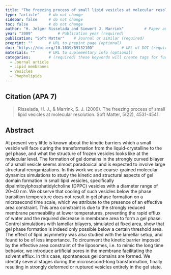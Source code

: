 ```yaml
---
title: "The freezing process of small lipid vesicles at molecular resolution"          # Paper title (required)
type: "article"    # do not change
sidebar: false     # do not change
toc: false         # do not change
author: "H. Jelger Risselada and Siewert J. Marrink"         # Paper authors (required)
year: "2009"           # Publication year (required)
publication: "Soft Matter"    # Journal or similar (required)
preprint: ""       # URL to prepint page (optional)  
doi: "https://doi.org/10.1039/B913210D"            # URL of DOI (required)  
materials: ""      # URL to suplementary info (optional)
categories:        # (required) these keywords will create tags for further filtering. 
  - Journal article
  - Lipid membranes
  - Vesicles
  - Phopholipids
---
```


<!-- 
The info below is just an example. 

Both fields are required and they have to be replaced with the respective info for each paper. 

Please notice the `> ` symbol before the citation, it gives it additional styling.  
-->

## Citation (APA 7)      

> Risselada, H. J., & Marrink, S. J. (2009). The freezing process of small lipid vesicles at molecular resolution. Soft Matter, 5(22), 4531-4541.

## Abstract

At present very little is known about the kinetic barriers which a small vesicle will face during the transformation from the liquid-crystalline to the gel phase, and what the structure of frozen vesicles looks like at the molecular level. The formation of gel domains in the strongly curved bilayer of a small vesicle seems almost paradoxical and is expected to involve large structural reorganizations. In this work we use coarse-grained molecular dynamics simulations to study the kinetic and structural aspects of gel domain formation in small lipid vesicles, specifically dipalmitoylphosphatidylcholine (DPPC) vesicles with a diameter range of 20–40 nm. We observe that cooling of such vesicles below the phase transition temperature does not result in gel phase formation on a microsecond time scale, which we attribute to the presence of an effective area constraint. This area constraint is due to the strongly reduced membrane permeability at lower temperatures, preventing the rapid efflux of water and the required decrease in membrane area to form a gel phase. Control simulations with lamellar bilayers, simulated at fixed area, show that gel phase formation is indeed only possible below a certain threshold area. The effect of lipid asymmetry was also studied with the lamellar setup, and found to be of less importance. To circumvent the kinetic barrier imposed by the effective area constraint of the liposomes, i.e. to mimic the long time behavior, we introduce artificial pores in the membrane facilitating the solvent efflux. In this case, spontaneous gel domains are formed. We identify several stages during the microsecond-long transformation, finally resulting in strongly deformed or ruptured vesicles entirely in the gel state.